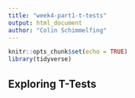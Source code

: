 ```yaml
---
title: "week4-part1-t-tests"
output: html_document
author: "Colin Schimmelfing"
---
```


```r
knitr::opts_chunk$set(echo = TRUE)
library(tidyverse)
```

## Exploring T-Tests
